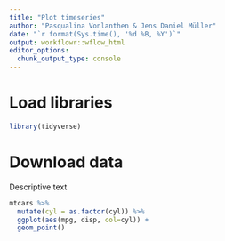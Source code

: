 ```yaml
---
title: "Plot timeseries"
author: "Pasqualina Vonlanthen & Jens Daniel Müller"
date: "`r format(Sys.time(), '%d %B, %Y')`"
output: workflowr::wflow_html
editor_options:
  chunk_output_type: console
---
```


# Load libraries

```r

library(tidyverse)

```


# Download data

Descriptive text

```r

mtcars %>% 
  mutate(cyl = as.factor(cyl)) %>% 
  ggplot(aes(mpg, disp, col=cyl)) +
  geom_point()


```
